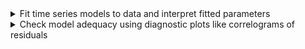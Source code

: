 <!-- <h1> OUTCOMES DOCUMENT NEEDS TO BE REVISED: DO THESE REALLY GO HERE? </h1> -->

<details>

<summary>Fit time series models to data and interpret fitted parameters</summary>
-   Explain how to estimate a random walk with increasing slope using Holt-Winters
-   Fit an $AR(p)$ model to simulated data
-   Explain the difference between parameters of the data generating process and estimates
-   Calculate confidence intervals for AR coefficient estimates
-   Interpret AR coefficient estimates in the context of the source and nature of historical data

</details>



<details>

<summary>Check model adequacy using diagnostic plots like correlograms of residuals</summary>
-   Characterize a random walk's second order characteristics using a correlogram
-   Define partial autocorrelations
-   Explain how to use a partial correlogram to decide what model would be suitable to estimate an $AR(p)$ process
-   Demonstrate the use of partial correlogram using a simulation and plots
-   Compare AR fitted models to an underlying data generating process
-   Explain the limitations of stochastic model fitting as evidence in favor or against real world arguments.

</details>
